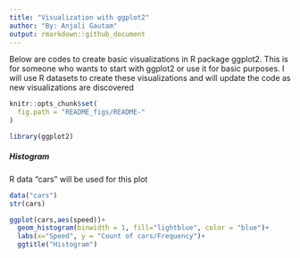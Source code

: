 ```yaml
---
title: "Visualization with ggplot2"
author: "By: Anjali Gautam"
output: rmarkdown::github_document
---
```


Below are codes to create basic visualizations in R package ggplot2. This is for someone who wants to start with ggplot2 or use it for basic purposes. I will use R datasets to create these visualizations and will update the code as new visualizations are discovered 

```r
knitr::opts_chunk$set(
  fig.path = "README_figs/README-"
)
```

```r
library(ggplot2)
```

##### Histogram

R data "cars" will be used for this plot

```r
data("cars")
str(cars)
```

```r
ggplot(cars,aes(speed))+
  geom_histogram(binwidth = 1, fill="lightblue", color = "blue")+
  labs(x="Speed", y = "Count of cars/Frequency")+
  ggtitle("Histogram")
```

